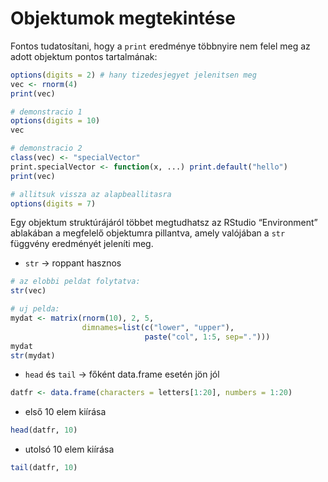# Objektumok megtekintése

Fontos tudatosítani, hogy a `print` eredménye többnyire nem felel meg az adott
objektum pontos tartalmának:

```r
options(digits = 2) # hany tizedesjegyet jelenitsen meg
vec <- rnorm(4)
print(vec)

# demonstracio 1
options(digits = 10)
vec

# demonstracio 2
class(vec) <- "specialVector"
print.specialVector <- function(x, ...) print.default("hello")
print(vec)

# allitsuk vissza az alapbeallitasra
options(digits = 7)
```



Egy objektum struktúrájáról többet megtudhatsz az RStudio "Environment" ablakában
a megfelelő objektumra pillantva, amely valójában a `str` függvény eredményét 
jeleníti meg.

- `str` -> roppant hasznos
```r
# az elobbi peldat folytatva:
str(vec)

# uj pelda:
mydat <- matrix(rnorm(10), 2, 5, 
                dimnames=list(c("lower", "upper"),
                              paste("col", 1:5, sep=".")))
mydat
str(mydat)
```

- `head` és `tail` -> főként data.frame esetén jön jól
```r
datfr <- data.frame(characters = letters[1:20], numbers = 1:20)
```
- első 10 elem kiírása
```r
head(datfr, 10)
```

- utolsó 10 elem kiírása
```r
tail(datfr, 10)
```

